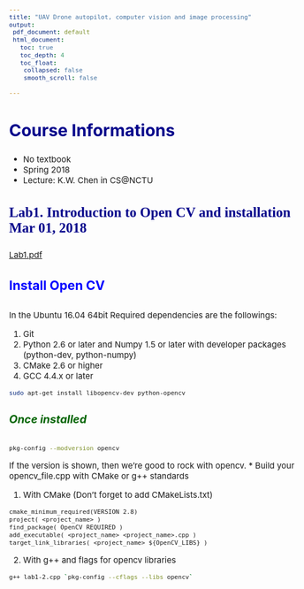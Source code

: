 ```yaml
---
title: "UAV Drone autopilot, computer vision and image processing"
output:
 pdf_document: default
 html_document:
   toc: true
   toc_depth: 4
   toc_float:
    collapsed: false
    smooth_scroll: false

---
```


<style type="text/css">

body{ /* Normal  */
      font-size: 15px;
  }
td {  /* Table  */
  
}
h1.title {
  font-size: 40px;
  color: DarkRed;
}
h1 { /* Header 1 */
  font-size: 35px;
  color: DarkBlue;
}
h2 { /* Header 2 */
    font-size: 30px;
  color: DarkBlue;
}
h3 { /* Header 3 */
  font-size: 25px;
  font-family: "Times New Roman", Times, serif;
  color: DarkBlue;
}
h4 {
	font-size: 23px;
	color: Blue;
}
h5 {
	font-size: 20px;
	color: DarkGreen;
}
code.r{ /* Code block */
    font-size: 13px;
}
pre { /* Code block - determines code spacing between lines */
    font-size: 13px;
}

.thumbnail:hover {
    position:relative;
    width:1000px;
    height:auto;
    display:block;
    z-index:999;
}

</style>

## Course Informations
* No textbook
* Spring 2018
* Lecture: K.W. Chen in CS@NCTU

### Lab1. Introduction to Open CV and installation Mar 01, 2018
<a href="./UAV/Lab1.pdf" target="_blank">Lab1.pdf</a>
   
#### Install Open CV
In the Ubuntu 16.04 64bit Required dependencies are the followings: 

1.	Git 
2.	Python 2.6 or later and Numpy 1.5 or later with developer packages (python-dev, python-numpy) 
3.	CMake 2.6 or higher 
4.	GCC 4.4.x or later 

```bash
sudo apt-get install libopencv-dev python-opencv
```

##### Once installed

```bash
pkg-config --modversion opencv
```

If the version is shown, then we're good to rock with opencv. 
* Build your opencv_file.cpp with CMake or g++ standards

1.	With CMake (Don't forget to add CMakeLists.txt)
```txt
cmake_minimum_required(VERSION 2.8)
project( <project_name> )
find_package( OpenCV REQUIRED )
add_executable( <project_name> <project_name>.cpp )
target_link_libraries( <project_name> ${OpenCV_LIBS} )
```

2.	With g++ and flags for opencv libraries
```bash
g++ lab1-2.cpp `pkg-config --cflags --libs opencv`
```
















